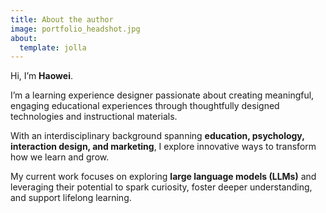```yaml
---
title: About the author
image: portfolio_headshot.jpg
about:
  template: jolla
---
```


Hi, I’m **Haowei**.  

I’m a learning experience designer passionate about creating meaningful, engaging educational experiences through thoughtfully designed technologies and instructional materials.  

With an interdisciplinary background spanning **education, psychology, interaction design, and marketing**, I explore innovative ways to transform how we learn and grow.  

My current work focuses on exploring **large language models (LLMs)** and leveraging their potential to spark curiosity, foster deeper understanding, and support lifelong learning.  
